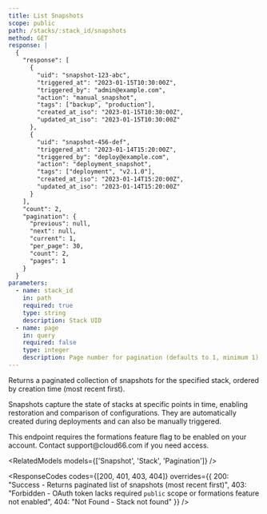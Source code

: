 ```yaml
---
title: List Snapshots
scope: public
path: /stacks/:stack_id/snapshots
method: GET
response: |
  {
    "response": [
      {
        "uid": "snapshot-123-abc",
        "triggered_at": "2023-01-15T10:30:00Z",
        "triggered_by": "admin@example.com",
        "action": "manual_snapshot",
        "tags": ["backup", "production"],
        "created_at_iso": "2023-01-15T10:30:00Z",
        "updated_at_iso": "2023-01-15T10:30:00Z"
      },
      {
        "uid": "snapshot-456-def",
        "triggered_at": "2023-01-14T15:20:00Z",
        "triggered_by": "deploy@example.com",
        "action": "deployment_snapshot",
        "tags": ["deployment", "v2.1.0"],
        "created_at_iso": "2023-01-14T15:20:00Z",
        "updated_at_iso": "2023-01-14T15:20:00Z"
      }
    ],
    "count": 2,
    "pagination": {
      "previous": null,
      "next": null,
      "current": 1,
      "per_page": 30,
      "count": 2,
      "pages": 1
    }
  }
parameters:
  - name: stack_id
    in: path
    required: true
    type: string
    description: Stack UID
  - name: page
    in: query
    required: false
    type: integer
    description: Page number for pagination (defaults to 1, minimum 1)
---
```


Returns a paginated collection of snapshots for the specified stack, ordered by creation time (most recent first).

Snapshots capture the state of stacks at specific points in time, enabling restoration and comparison of configurations. They are automatically created during deployments and can also be manually triggered.

<Callout type="info" title="Feature Flag Required">
This endpoint requires the formations feature flag to be enabled on your account. Contact support@cloud66.com if you need access.
</Callout>

<RelatedModels models={['Snapshot', 'Stack', 'Pagination']} />

<ResponseCodes 
  codes={[200, 401, 403, 404]}
  overrides={{
    200: "Success - Returns paginated list of snapshots (most recent first)",
    403: "Forbidden - OAuth token lacks required `public` scope or formations feature not enabled",
    404: "Not Found - Stack not found"
  }}
/>